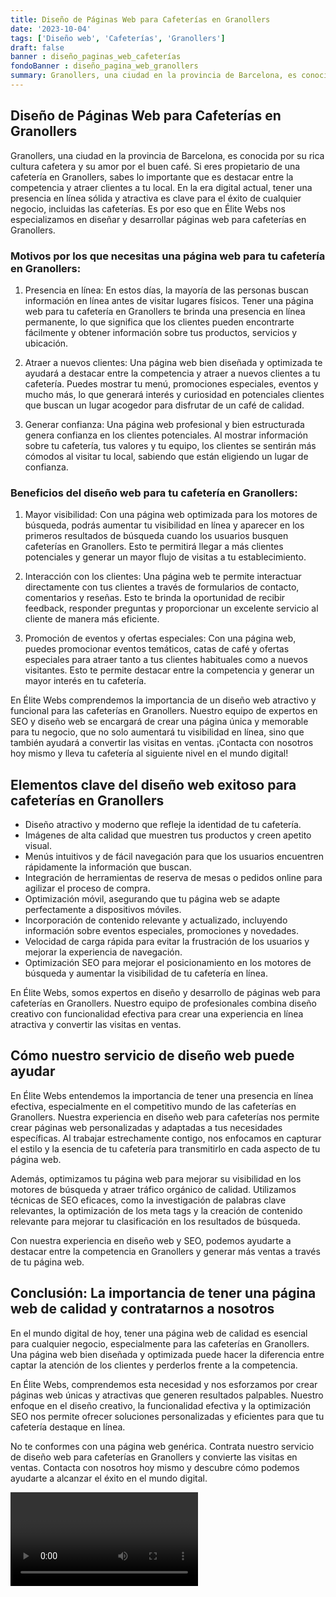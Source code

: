 ```yaml
---
title: Diseño de Páginas Web para Cafeterías en Granollers
date: '2023-10-04'
tags: ['Diseño web', 'Cafeterías', 'Granollers']
draft: false
banner : diseño_paginas_web_cafeterías
fondoBanner : diseño_pagina_web_granollers
summary: Granollers, una ciudad en la provincia de Barcelona, es conocida por su rica cultura cafetera y su amor por el buen café. Si eres propietario de una cafetería en Granollers, sabes lo importante que es destacar entre la competencia y atraer clientes a tu local. En la era digital actual, tener una presencia en línea sólida y atractiva es clave para el éxito de cualquier negocio, incluidas las cafeterías. Es por eso que en Élite Webs nos especializamos en diseñar y desarrollar páginas web para cafeterías en Granollers.
---
```


## Diseño de Páginas Web para Cafeterías en Granollers

Granollers, una ciudad en la provincia de Barcelona, es conocida por su rica cultura cafetera y su amor por el buen café. Si eres propietario de una cafetería en Granollers, sabes lo importante que es destacar entre la competencia y atraer clientes a tu local. En la era digital actual, tener una presencia en línea sólida y atractiva es clave para el éxito de cualquier negocio, incluidas las cafeterías. Es por eso que en Élite Webs nos especializamos en diseñar y desarrollar páginas web para cafeterías en Granollers.

### Motivos por los que necesitas una página web para tu cafetería en Granollers:

1. Presencia en línea: En estos días, la mayoría de las personas buscan información en línea antes de visitar lugares físicos. Tener una página web para tu cafetería en Granollers te brinda una presencia en línea permanente, lo que significa que los clientes pueden encontrarte fácilmente y obtener información sobre tus productos, servicios y ubicación.

2. Atraer a nuevos clientes: Una página web bien diseñada y optimizada te ayudará a destacar entre la competencia y atraer a nuevos clientes a tu cafetería. Puedes mostrar tu menú, promociones especiales, eventos y mucho más, lo que generará interés y curiosidad en potenciales clientes que buscan un lugar acogedor para disfrutar de un café de calidad.

3. Generar confianza: Una página web profesional y bien estructurada genera confianza en los clientes potenciales. Al mostrar información sobre tu cafetería, tus valores y tu equipo, los clientes se sentirán más cómodos al visitar tu local, sabiendo que están eligiendo un lugar de confianza.

### Beneficios del diseño web para tu cafetería en Granollers:

1. Mayor visibilidad: Con una página web optimizada para los motores de búsqueda, podrás aumentar tu visibilidad en línea y aparecer en los primeros resultados de búsqueda cuando los usuarios busquen cafeterías en Granollers. Esto te permitirá llegar a más clientes potenciales y generar un mayor flujo de visitas a tu establecimiento.

2. Interacción con los clientes: Una página web te permite interactuar directamente con tus clientes a través de formularios de contacto, comentarios y reseñas. Esto te brinda la oportunidad de recibir feedback, responder preguntas y proporcionar un excelente servicio al cliente de manera más eficiente.

3. Promoción de eventos y ofertas especiales: Con una página web, puedes promocionar eventos temáticos, catas de café y ofertas especiales para atraer tanto a tus clientes habituales como a nuevos visitantes. Esto te permite destacar entre la competencia y generar un mayor interés en tu cafetería.

En Élite Webs comprendemos la importancia de un diseño web atractivo y funcional para las cafeterías en Granollers. Nuestro equipo de expertos en SEO y diseño web se encargará de crear una página única y memorable para tu negocio, que no solo aumentará tu visibilidad en línea, sino que también ayudará a convertir las visitas en ventas. ¡Contacta con nosotros hoy mismo y lleva tu cafetería al siguiente nivel en el mundo digital!

<GifSeo />

<Cta />

## Elementos clave del diseño web exitoso para cafeterías en Granollers

- Diseño atractivo y moderno que refleje la identidad de tu cafetería.
- Imágenes de alta calidad que muestren tus productos y creen apetito visual.
- Menús intuitivos y de fácil navegación para que los usuarios encuentren rápidamente la información que buscan.
- Integración de herramientas de reserva de mesas o pedidos online para agilizar el proceso de compra.
- Optimización móvil, asegurando que tu página web se adapte perfectamente a dispositivos móviles.
- Incorporación de contenido relevante y actualizado, incluyendo información sobre eventos especiales, promociones y novedades.
- Velocidad de carga rápida para evitar la frustración de los usuarios y mejorar la experiencia de navegación.
- Optimización SEO para mejorar el posicionamiento en los motores de búsqueda y aumentar la visibilidad de tu cafetería en línea.

En Élite Webs, somos expertos en diseño y desarrollo de páginas web para cafeterías en Granollers. Nuestro equipo de profesionales combina diseño creativo con funcionalidad efectiva para crear una experiencia en línea atractiva y convertir las visitas en ventas.

## Cómo nuestro servicio de diseño web puede ayudar

En Élite Webs entendemos la importancia de tener una presencia en línea efectiva, especialmente en el competitivo mundo de las cafeterías en Granollers. Nuestra experiencia en diseño web para cafeterías nos permite crear páginas web personalizadas y adaptadas a tus necesidades específicas. Al trabajar estrechamente contigo, nos enfocamos en capturar el estilo y la esencia de tu cafetería para transmitirlo en cada aspecto de tu página web.

Además, optimizamos tu página web para mejorar su visibilidad en los motores de búsqueda y atraer tráfico orgánico de calidad. Utilizamos técnicas de SEO eficaces, como la investigación de palabras clave relevantes, la optimización de los meta tags y la creación de contenido relevante para mejorar tu clasificación en los resultados de búsqueda.

Con nuestra experiencia en diseño web y SEO, podemos ayudarte a destacar entre la competencia en Granollers y generar más ventas a través de tu página web.

## Conclusión: La importancia de tener una página web de calidad y contratarnos a nosotros

En el mundo digital de hoy, tener una página web de calidad es esencial para cualquier negocio, especialmente para las cafeterías en Granollers. Una página web bien diseñada y optimizada puede hacer la diferencia entre captar la atención de los clientes y perderlos frente a la competencia.

En Élite Webs, comprendemos esta necesidad y nos esforzamos por crear páginas web únicas y atractivas que generen resultados palpables. Nuestro enfoque en el diseño creativo, la funcionalidad efectiva y la optimización SEO nos permite ofrecer soluciones personalizadas y eficientes para que tu cafetería destaque en línea.

No te conformes con una página web genérica. Contrata nuestro servicio de diseño web para cafeterías en Granollers y convierte las visitas en ventas. Contacta con nosotros hoy mismo y descubre cómo podemos ayudarte a alcanzar el éxito en el mundo digital.

<Video />

<CtaBot job='Cafeterías' city='Granollers'/>

<Gmaps query='Granollers+españa+maps' />
